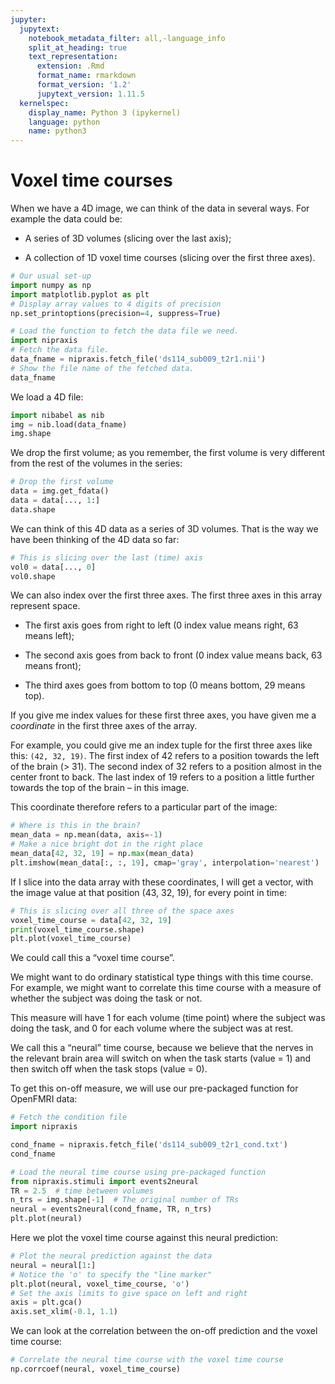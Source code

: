 ```yaml
---
jupyter:
  jupytext:
    notebook_metadata_filter: all,-language_info
    split_at_heading: true
    text_representation:
      extension: .Rmd
      format_name: rmarkdown
      format_version: '1.2'
      jupytext_version: 1.11.5
  kernelspec:
    display_name: Python 3 (ipykernel)
    language: python
    name: python3
---
```


# Voxel time courses

When we have a 4D image, we can think of the data in several ways.  For
example the data could be:

* A series of 3D volumes (slicing over the last axis);

* A collection of 1D voxel time courses (slicing over the first three axes).

```python
# Our usual set-up
import numpy as np
import matplotlib.pyplot as plt
# Display array values to 4 digits of precision
np.set_printoptions(precision=4, suppress=True)
```

```python
# Load the function to fetch the data file we need.
import nipraxis
# Fetch the data file.
data_fname = nipraxis.fetch_file('ds114_sub009_t2r1.nii')
# Show the file name of the fetched data.
data_fname
```

We load a 4D file:

```python
import nibabel as nib
img = nib.load(data_fname)
img.shape
```

We drop the first volume; as you remember, the first volume is very different
from the rest of the volumes in the series:

```python
# Drop the first volume
data = img.get_fdata()
data = data[..., 1:]
data.shape
```

We can think of this 4D data as a series of 3D volumes.  That is the way we
have been thinking of the 4D data so far:

```python
# This is slicing over the last (time) axis
vol0 = data[..., 0]
vol0.shape
```

We can also index over the first three axes.  The first three axes in this
array represent space.

* The first axis goes from right to left (0 index value means right, 63 means
  left);

* The second axis goes from back to front (0 index value means back, 63 means
  front);

* The third axes goes from bottom to top (0 means bottom, 29 means top).

If you give me index values for these first three axes, you have given me a
*coordinate* in the first three axes of the array.

For example, you could give me an index tuple for the first three axes like
this: `(42, 32, 19)`.  The first index of 42 refers to a position towards
the left of the brain (> 31).  The second index of 32 refers to a position
almost in the center front to back.  The last index of 19 refers to a position
a little further towards the top of the brain – in this image.

This coordinate therefore refers to a particular part of the image:

```python
# Where is this in the brain?
mean_data = np.mean(data, axis=-1)
# Make a nice bright dot in the right place
mean_data[42, 32, 19] = np.max(mean_data)
plt.imshow(mean_data[:, :, 19], cmap='gray', interpolation='nearest')
```

If I slice into the data array with these coordinates, I will get a vector,
with the image value at that position (43, 32, 19), for every point in time:

```python
# This is slicing over all three of the space axes
voxel_time_course = data[42, 32, 19]
print(voxel_time_course.shape)
plt.plot(voxel_time_course)
```

We could call this a “voxel time course”.

We might want to do ordinary statistical type things with this time course.
For example, we might want to correlate this time course with a measure of
whether the subject was doing the task or not.

This measure will have 1 for each volume (time point) where the subject was
doing the task, and 0 for each volume where the subject was at rest.

We call this a “neural” time course, because we believe that the nerves in the
relevant brain area will switch on when the task starts (value = 1) and then
switch off when the task stops (value = 0).

To get this on-off measure, we will use our pre-packaged function for OpenFMRI
data:

```python
# Fetch the condition file
import nipraxis

cond_fname = nipraxis.fetch_file('ds114_sub009_t2r1_cond.txt')
cond_fname
```

```python
# Load the neural time course using pre-packaged function
from nipraxis.stimuli import events2neural
TR = 2.5  # time between volumes
n_trs = img.shape[-1]  # The original number of TRs
neural = events2neural(cond_fname, TR, n_trs)
plt.plot(neural)
```

Here we plot the voxel time course against this neural prediction:

```python
# Plot the neural prediction against the data
neural = neural[1:]
# Notice the 'o' to specify the "line marker"
plt.plot(neural, voxel_time_course, 'o')
# Set the axis limits to give space on left and right
axis = plt.gca()
axis.set_xlim(-0.1, 1.1)
```

We can look at the correlation between the on-off prediction and the voxel
time course:

```python
# Correlate the neural time course with the voxel time course
np.corrcoef(neural, voxel_time_course)
```
